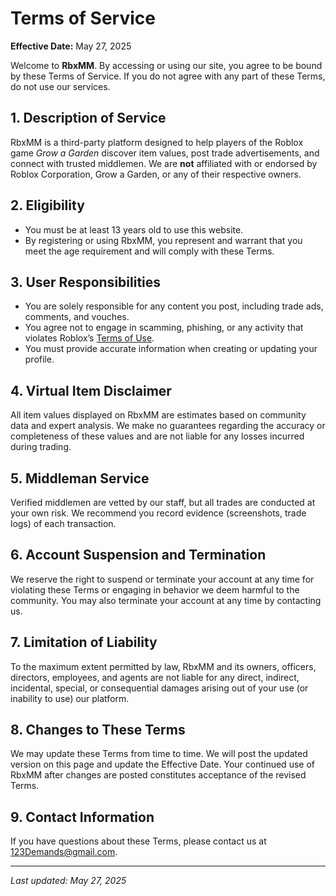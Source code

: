 # Terms of Service

**Effective Date:** May 27, 2025

Welcome to **RbxMM**. By accessing or using our site, you agree to be bound by these Terms of Service. If you do not agree with any part of these Terms, do not use our services.

## 1. Description of Service

RbxMM is a third-party platform designed to help players of the Roblox game _Grow a Garden_ discover item values, post trade advertisements, and connect with trusted middlemen. We are **not** affiliated with or endorsed by Roblox Corporation, Grow a Garden, or any of their respective owners.

## 2. Eligibility

- You must be at least 13 years old to use this website.
- By registering or using RbxMM, you represent and warrant that you meet the age requirement and will comply with these Terms.

## 3. User Responsibilities

- You are solely responsible for any content you post, including trade ads, comments, and vouches.
- You agree not to engage in scamming, phishing, or any activity that violates Roblox’s [Terms of Use](https://en.help.roblox.com/hc/en-us/articles/203313410).
- You must provide accurate information when creating or updating your profile.

## 4. Virtual Item Disclaimer

All item values displayed on RbxMM are estimates based on community data and expert analysis. We make no guarantees regarding the accuracy or completeness of these values and are not liable for any losses incurred during trading.

## 5. Middleman Service

Verified middlemen are vetted by our staff, but all trades are conducted at your own risk. We recommend you record evidence (screenshots, trade logs) of each transaction.

## 6. Account Suspension and Termination

We reserve the right to suspend or terminate your account at any time for violating these Terms or engaging in behavior we deem harmful to the community. You may also terminate your account at any time by contacting us.

## 7. Limitation of Liability

To the maximum extent permitted by law, RbxMM and its owners, officers, directors, employees, and agents are not liable for any direct, indirect, incidental, special, or consequential damages arising out of your use (or inability to use) our platform.

## 8. Changes to These Terms

We may update these Terms from time to time. We will post the updated version on this page and update the Effective Date. Your continued use of RbxMM after changes are posted constitutes acceptance of the revised Terms.

## 9. Contact Information

If you have questions about these Terms, please contact us at [123Demands@gmail.com](mailto:123Demands@gmail.com).

---

_Last updated: May 27, 2025_
